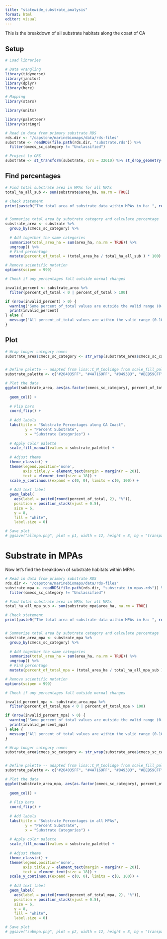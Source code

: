 ```yaml
---
title: "statewide_substrate_analysis"
format: html
editor: visual
---
```


This is the breakdown of all substrate habitats along the coast of CA

## Setup

```r
# Load libraries

# Data wrangling
library(tidyverse)
library(janitor)
library(dplyr)
library(here)

# Mapping
library(stars)

library(units)

library(paletteer)
library(stringr)
```

```r
# Read in data from primary substrate RDS
rds.dir <- "/capstone/marinebiomaps/data/rds-files"
substrate <- readRDS(file.path(rds.dir, "substrate.rds")) %>% 
  filter(cmecs_sc_category != "Unclassified")

# Project to CRS
substrate <- st_transform(substrate, crs = 32610) %>% st_drop_geometry()
```

## Find percentages

```r
# Find total substrate area in MPAs for all MPAs
total_ha_all_sub <- sum(substrate$area_ha, na.rm = TRUE)

# Check statement
print(paste0("The total area of substrate data within MPAs in Ha: ", round(total_ha_all_sub)))


# Summarize total area by substrate category and calculate percentage
substrate_area <- substrate %>% 
  group_by(cmecs_sc_category) %>% 
  
  # Add together the same categories
  summarize(total_area_ha = sum(area_ha, na.rm = TRUE)) %>% 
  ungroup() %>% 
  # Find percentage
  mutate(percent_of_total = (total_area_ha / total_ha_all_sub ) * 100)

# Remove scientific notation
options(scipen = 999)
```

```r
# Check if any percentages fall outside normal changes

invalid_percent <- substrate_area %>%
  filter(percent_of_total < 0 | percent_of_total > 100)

if (nrow(invalid_percent) > 0) {
  warning("Some percent_of_total values are outside the valid range (0-100). Check the following rows:")
  print(invalid_percent)
} else {
  message("All percent_of_total values are within the valid range (0-100).")
}

```

## Plot

```r
# Wrap longer category names
substrate_area$cmecs_sc_category <- str_wrap(substrate_area$cmecs_sc_category, width = 20)


# Define palette -- adapted from lisa::C_M_Coolidge from scale_fill_paletteer
substrate_palette <- c("#204035FF", "#4A7169FF", "#849383", "#BEB59CFF", "#998467", "#735231FF", "#49271BFF")

# Plot the data
ggplot(substrate_area, aes(as.factor(cmecs_sc_category), percent_of_total, fill = cmecs_sc_category)) +
  
  geom_col() +
  
  # Flip bars
  coord_flip() +
  
  # Add labels
  labs(title = "Substrate Percentages along CA Coast",
         y = "Percent Substrate",
         x = "Substrate Categories") +
  
  # Apply color palette
  scale_fill_manual(values = substrate_palette) +
  
  # Adjust theme
  theme_classic() +
  theme(legend.position='none',
        axis.title.y = element_text(margin = margin(r = 20)),
        text = element_text(size = 18)) +
  scale_y_continuous(expand = c(0, 0), limits = c(0, 100)) +
  
  # Add text label
  geom_label(
    aes(label = paste0(round(percent_of_total, 2), "%")), 
    position = position_stack(vjust = 0.5), 
    size = 6,
    y = 8,
    fill = "white",
    label.size = 0)
```

```r
# Save plot
# ggsave("allmpa.png", plot = p1, width = 12, height = 8, bg = "transparent")
```

# Substrate in MPAs

Now let's find the breakdown of substrate habitats within MPAs

```r
# Read in data from primary substrate RDS
rds.dir <- "/capstone/marinebiomaps/data/rds-files"
substrate_mpa <- readRDS(file.path(rds.dir, "substrate_in_mpas.rds")) %>% st_drop_geometry() %>%
  filter(cmecs_sc_category != "Unclassified")
```

```r
# Find total substrate area in MPAs for all MPAs
total_ha_all_mpa_sub <- sum(substrate_mpa$area_ha, na.rm = TRUE)

# Check statement
print(paste0("The total area of substrate data within MPAs in Ha: ", round(total_ha_all_mpa_sub)))


# Summarize total area by substrate category and calculate percentage
substrate_area_mpa <- substrate_mpa %>% 
  group_by(cmecs_sc_category) %>% 
  
  # Add together the same categories
  summarize(total_area_ha = sum(area_ha, na.rm = TRUE)) %>% 
  ungroup() %>% 
  # Find percentage
  mutate(percent_of_total_mpa = (total_area_ha / total_ha_all_mpa_sub ) * 100)

# Remove scientific notation
options(scipen = 999)
```

```r
# Check if any percentages fall outside normal changes

invalid_percent_mpa <- substrate_area_mpa %>%
  filter(percent_of_total_mpa < 0 | percent_of_total_mpa > 100)

if (nrow(invalid_percent_mpa) > 0) {
  warning("Some percent_of_total values are outside the valid range (0-100). Check the following rows:")
  print(invalid_percent_mpa)
} else {
  message("All percent_of_total values are within the valid range (0-100).")
}

```

```r
# Wrap longer category names
substrate_area$cmecs_sc_category <- str_wrap(substrate_area$cmecs_sc_category, width = 20)


# Define palette -- adapted from lisa::C_M_Coolidge from scale_fill_paletteer
substrate_palette <- c("#204035FF", "#4A7169FF", "#849383", "#BEB59CFF", "#998467", "#735231FF", "#49271BFF")

# Plot the data
ggplot(substrate_area_mpa, aes(as.factor(cmecs_sc_category), percent_of_total_mpa, fill = cmecs_sc_category)) +
  
  geom_col() +
  
  # Flip bars
  coord_flip() +
  
  # Add labels
  labs(title = "Substrate Percentages in all MPAs",
         y = "Percent Substrate",
         x = "Substrate Categories") +
  
  # Apply color palette
  scale_fill_manual(values = substrate_palette) +
  
  # Adjust theme
  theme_classic() +
  theme(legend.position='none',
        axis.title.y = element_text(margin = margin(r = 20)),
        text = element_text(size = 18)) +
  scale_y_continuous(expand = c(0, 0), limits = c(0, 100)) +
  
  # Add text label
  geom_label(
    aes(label = paste0(round(percent_of_total_mpa, 2), "%")), 
    position = position_stack(vjust = 0.5), 
    size = 6,
    y = 8,
    fill = "white",
    label.size = 0)
```

```r
# Save plot
# ggsave("submpa.png", plot = p2, width = 12, height = 8, bg = "transparent")
```
